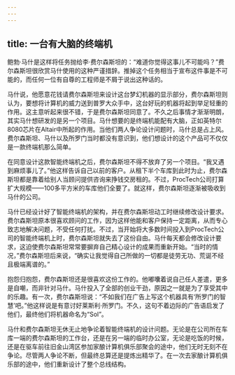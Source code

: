 ```yaml
---
---
---
```

title: 一台有大脑的终端机
---




鲍勃·马什是这样将任务抛给李·费尔森斯坦的：“难道你觉得这事儿不可能吗？”费尔森斯坦很欣赏马什使用的这种严谨措辞。推掉这个任务相当于宣布这件事是不可能的，而任何一位有自尊的工程师是不屑于说出这种话的。

马什说，他愿意花钱请费尔森斯坦来设计这台梦幻机器的显示部分，费尔森斯坦则认为，要想将计算机的威力送到普罗大众手中，这台好玩的机器将起到举足轻重的作用。这主意听起来很不错，于是费尔森斯坦同意了。不久之后事情才渐渐明朗，其实马什想研发的是另一个项目。马什想要的是终端机能配有大脑，正如英特尔8080芯片在Altair中所起的作用。当他们两人争论设计问题时，马什总是占上风。费尔森斯坦、马什以及所罗门当时都没有意识到，他们想设计的这个产品可不仅仅是一款终端机那么简单。

在同意设计这款智能终端机之后，费尔森斯坦不得不放弃了另一个项目。“我又遇到麻烦事儿了。”他这样告诉自己以前的客户。从租下半个车库到此时为止，费尔森斯坦都是靠着给别人当顾问提供咨询来挣钱交房租的。不过，ProcTech公司打算扩大规模——100多平方米的车库他们全要了。就这样，费尔森斯坦逐渐被吸收到马什的公司。

马什已经设计好了智能终端机的架构，并在费尔森斯坦动工时继续修改设计要求。费尔森斯坦原本很喜欢顾问的工作，因为这样他能和客户保持一定距离，从而专心致志地解决问题，不受任何打扰。不过，当开始将大多数时间投入到ProcTech公司的智能终端机上时，费尔森斯坦就失去了这份自由。马什每天都会修改设计要求，这迫使费尔森斯坦常常要摒弃自己精心设计的成果而重新开始。“当时的情况，”费尔森斯坦后来说，“确实让我觉得自己所做的一切都是徒劳无功、荒诞不经且极端离谱的。”

抱怨归抱怨，费尔森斯坦还是很喜欢这份工作的。他嘟囔着说自己任人差遣，更多是自嘲，而非针对马什。马什投入了全部的创业干劲，原因之一就是为了享受其中的乐趣。有一次，费尔森斯坦说：“不如我们在广告上写这个机器具有‘所罗门的智慧’吧。”他这样说是有意讨好莱斯利·所罗门。不久，这句不着边际的广告语启发了他们，最终他们将机器命名为“Sol”。

马什和费尔森斯坦无休无止地争论着智能终端机的设计问题。无论是在公司所在车库一端的费尔森斯坦的工作台，还是在另一端的临时办公室，无论是吃饭的时候，还是在驱车前往旧金山湾区参加家酿计算机俱乐部聚会的途中，他们无时无刻不在争论。尽管两人争论不断，但最终总算还是提炼出精华了。在一次去家酿计算机俱乐部的途中，他们重新设计了整个总线结构。